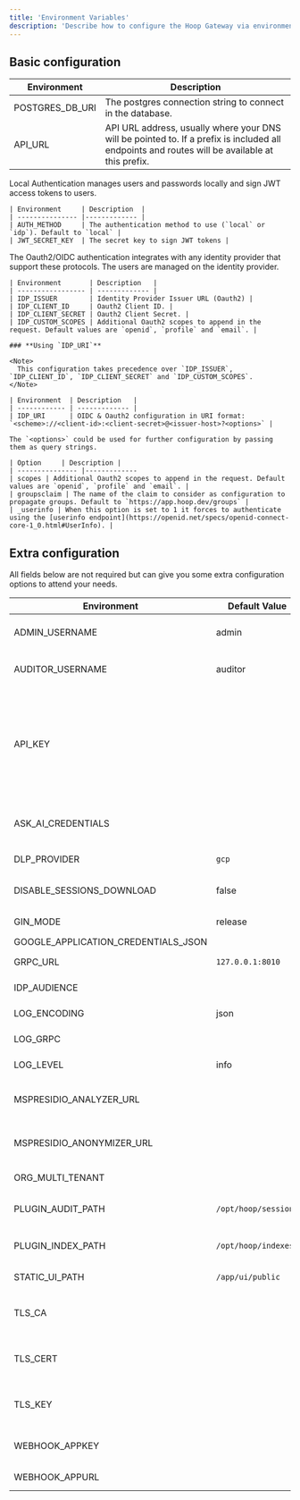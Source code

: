 ```yaml
---
title: 'Environment Variables'
description: 'Describe how to configure the Hoop Gateway via environment variables'
---
```


## Basic configuration

| Environment     | Description |
| --------------- |-------------
| POSTGRES_DB_URI | The postgres connection string to connect in the database. |
| API_URL         | API URL address, usually where your DNS will be pointed to. If a prefix is included all endpoints and routes will be available at this prefix. |

<Tabs>
  <Tab title="Local Authentication">
    Local Authentication manages users and passwords locally and sign JWT access tokens to users.

    | Environment     | Description  |
    | --------------- |------------- |
    | AUTH_METHOD     | The authentication method to use (`local` or `idp`). Default to `local` |
    | JWT_SECRET_KEY  | The secret key to sign JWT tokens |


  </Tab>
  <Tab title="Oauth2/OIDC Authentication">
    The Oauth2/OIDC authentication integrates with any identity provider that support these protocols. The users are managed on the identity provider.

    | Environment       | Description   |
    | ----------------- | ------------- |
    | IDP_ISSUER        | Identity Provider Issuer URL (Oauth2) |
    | IDP_CLIENT_ID     | Oauth2 Client ID. |
    | IDP_CLIENT_SECRET | Oauth2 Client Secret. |
    | IDP_CUSTOM_SCOPES | Additional Oauth2 scopes to append in the request. Default values are `openid`, `profile` and `email`. |

    ### **Using `IDP_URI`**

    <Note>
      This configuration takes precedence over `IDP_ISSUER`, `IDP_CLIENT_ID`, `IDP_CLIENT_SECRET` and `IDP_CUSTOM_SCOPES`.
    </Note>

    | Environment  | Description   |
    | ------------ | ------------- |
    | IDP_URI      | OIDC & Oauth2 configuration in URI format: `<scheme>://<client-id>:<client-secret>@<issuer-host>?<options>` |

    The `<options>` could be used for further configuration by passing them as query strings.

    | Option     | Description |
    | --------------- |-------------
    | scopes | Additional Oauth2 scopes to append in the request. Default values are `openid`, `profile` and `email`. |
    | groupsclaim | The name of the claim to consider as configuration to propagate groups. Default to `https://app.hoop.dev/groups` |
    | _userinfo | When this option is set to 1 it forces to authenticate using the [userinfo endpoint](https://openid.net/specs/openid-connect-core-1_0.html#UserInfo). |


  </Tab>
</Tabs>

## Extra configuration

All fields below are not required but can give you some extra configuration options to attend your needs.

| Environment                         | Default Value        | Description  |
| ----------------------------------- | -------------------- |------------- |
| ADMIN_USERNAME                      | admin                | Changes the name of the group to act as the `admin` role |
| AUDITOR_USERNAME                    | auditor              | Changes the name of the group to act as the `auditor` role |
| API_KEY                             |                      | Must be in form of `{org-id}\|{random-string}`. It safely bypasses user auth for certain endpoints. [Check the list of endpoints](/learn/api-key-usage) you can request and all requisites to use this feature |
| ASK_AI_CREDENTIALS                  |                      | The ChatGPT credentials in URL format: `<scheme>://_:<apikey>@<api-host>` |
| DLP_PROVIDER                        | `gcp`                | Which DLP provider to use: `mspresidio` or `gcp` |
| DISABLE_SESSIONS_DOWNLOAD           | false                | Control if the download session is disabled or not |
| GIN_MODE                            | release              | Turn on (debug) logging of routes |
| GOOGLE_APPLICATION_CREDENTIALS_JSON |                      | GCP DLP credentials |
| GRPC_URL                            | `127.0.0.1:8010`     | The gRPC URL to advertise to clients. |
| IDP_AUDIENCE                        |                      | Identity Provider Audience (Oauth2) |
| LOG_ENCODING                        | json                 | The encoding of output logs (console) |
| LOG_GRPC                            |                      | "1" enables logging gRPC protocol |
| LOG_LEVEL                           | info                 | The verbosity of logs (debug,info,warn,error) |
| MSPRESIDIO_ANALYZER_URL             |                      | Host and port for MS Presidio Analyzer `<host-to-analyzer:port>` |
| MSPRESIDIO_ANONYMIZER_URL           |                      | Host and port for MS Presidio Anonymizer `<host-to-anonymizer:port>` |
| ORG_MULTI_TENANT                    |                      | Enable organization multi-tenancy |
| PLUGIN_AUDIT_PATH                   | `/opt/hoop/sessions` | The path where the temporary sessions are stored |
| PLUGIN_INDEX_PATH                   | `/opt/hoop/indexes`  | The path where the temporary indexes are stored |
| STATIC_UI_PATH                      | `/app/ui/public`     | The path where the UI assets resides |
| TLS_CA                              |                      | The path or value to the certificate authority (pem), e.g.: `file://` or `base64://` |
| TLS_CERT                            |                      | The path or value to the certificate server (pem) e.g.: `file://` or `base64://` |
| TLS_KEY                             |                      | The path or value to the RSA private key e.g.: `file://` or `base64://` |
| WEBHOOK_APPKEY                      |                      | The application key to send messages to the webhook provider. |
| WEBHOOK_APPURL                      |                      | The Svix Server URL for self hosted setups. |
